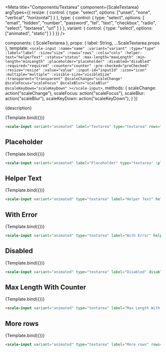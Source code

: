 
<Meta
  title="Components/Textarea"
  component={ScaleTextarea}
  argTypes={{
    resize: {
      control: {
        type: "select",
        options: ["unset", "none", "vertical", "horizontal"]
      }
    },
    type: {
      control: {
        type: "select",
        options: [
          "email",
          "hidden",
          "number",
          "password",
          "tel",
          "text",
          "checkbox",
          "radio",
          "select",
          "textarea",
          "url"
        ]
      }
    },
    variant: {
      control: { type: "select", options: ["animated", "static"] }
    }
  }}
/>

  components: { ScaleTextarea },
  props: {
    label: String,
    ...ScaleTextarea.props
  },
  template: `
    <scale-input
      :name="name"
      :variant="variant"
      :type="type"
      :label="label"
      :size="size"
      :rows="rows"
      :cols="cols"
      :helper-text="helperText"
      :status="status"
      :max-length="maxLength"
      :min-length="minLength"
      :placeholder="placeholder"
      :disabled="disabled"
      :required="required"
      :counter="counter"
      :pre-checked="preChecked"
      :resize="resize"
      :value="value"
      :input-id="inputId"
      :icon="icon"
      :multiple="multiple"
      :visible-size="visibleSize"
      :transparent="transparent"
      @scaleChange="scaleChange"
      @scaleFocus="scaleFocus"
      @scaleBlur="scaleBlur"
      @scaleKeyDown="scaleKeyDown"
    ></scale-input>
  `,
  methods: {
    scaleChange: action("scaleChange"),
    scaleFocus: action("scaleFocus"),
    scaleBlur: action("scaleBlur"),
    scaleKeyDown: action("scaleKeyDown"),
  }
})

<Description>{description}</Description>

<Preview withSource="none">
  <Story
    name="Standard"
    args={{
      label: "Textarea",
      type: "textarea",
      rows: 3,
      resize: "vertical",
      variant: 'animated'
    }}
  >
    {Template.bind({})}
  </Story>
</Preview>

<Props story="Standard" />

```html
<scale-input variant="animated" label="Textarea" type="textarea" rows="3" resize="vertical"></scale-input>
```



## Placeholder

<Preview withSource="none">
  <Story
    name="Placeholder"
    args={{
      type: "textarea",
      label: "Placeholder",
      placeholder: "this is the placeholder",
      variant: 'animated'
    }}
  >
    {Template.bind({})}
  </Story>
</Preview>

```html
<scale-input variant="animated" label="Placeholder" type="textarea" :placeholder="this is the placeholder"></scale-input>
```


## Helper Text

<Preview withSource="none">
  <Story
    name="Helper Text"
    args={{
      type: "textarea",
      helperText: "Make sure to fill this",
      label: "Helper Text",
      variant: 'animated'
    }}
  >
    {Template.bind({})}
  </Story>
</Preview>

```html
<scale-input variant="animated" type="textarea" label="Helper Text" helperText="Make sure to fill this"></scale-input>
```

## With Error

<Preview withSource="none">
  <Story
    name="With Error"
    args={{
      type: "textarea",
      label: "With Error",
      status: "error",
      helperText: "something is wrong",
      variant: 'animated'
    }}
  >
    {Template.bind({})}
  </Story>
</Preview>

```html
<scale-input variant="animated" type="textarea" label="With Error" helper-text="something is wrong" status="error"></scale-input>
```


## Disabled

<Preview withSource="none">
  <Story
    name="Disabled"
    args={{
      type: "textarea",
      label: "Disabled",
      disabled: true,
      variant: 'animated'
    }}
  >
    {Template.bind({})}
  </Story>
</Preview>

```html
<scale-input variant="animated" type="textarea" label="Disabled" disabled></scale-input>
```


## Max Length With Counter

<Preview withSource="none">
  <Story
    name="Max Length With Counter"
    args={{
      label: "Max Length With Counter",
      maxLength: 10,
      counter: true,
      type: "textarea",
      variant: 'animated'
    }}
  >
    {Template.bind({})}
  </Story>
</Preview>

```html
<scale-input variant="animated" type="textarea" label="Max Length With Counter" max-length="10" counter></scale-input>
```


## More rows

<Preview withSource="none">
  <Story
    name="More rows"
    args={{
      label: "More rows",
      type: "textarea",
      rows: 10,
      variant: 'animated'
    }}
  >
    {Template.bind({})}
  </Story>
</Preview>

```html
<scale-input variant="animated" type="textarea" label="More rows" rows="10"></scale-input>
```
